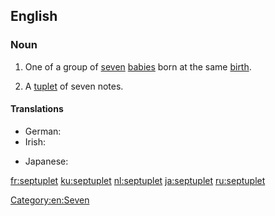 ==English==

===Noun===
{{en-noun}}

# One of a group of [[seven]] [[baby|babies]] born at the same [[birth]].
# {{context|music|lang=en}} A [[tuplet]] of seven notes.

====Translations====
{{trans-top|one of seven babies born at the same birth}}
* German: {{t|de|Siebenling|m}}
* Irish: {{t|ga|seachtrín|m}}
{{trans-mid}}
* Japanese: {{t+|ja|七つ子|tr=nanatsugo|sc=Jpan}}
{{trans-bottom}}

[[Category:en:Seven]]

[[fr:septuplet]]
[[ku:septuplet]]
[[nl:septuplet]]
[[ja:septuplet]]
[[ru:septuplet]]